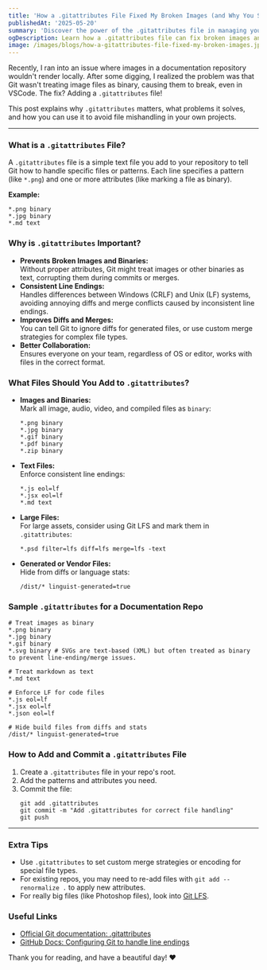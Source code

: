 ```yaml
---
title: 'How a .gitattributes File Fixed My Broken Images (and Why You Should Use One Too!)'
publishedAt: '2025-05-20'
summary: 'Discover the power of the .gitattributes file in managing your Git repository. Learn how it can prevent broken images and other issues in your projects, ensuring images and binaries render correctly, and improve collaboration across different systems.'
ogDescription: Learn how a .gitattributes file can fix broken images and file mishandling in your Git repository and improve your development workflow.
image: /images/blogs/how-a-gitattributes-file-fixed-my-broken-images.jpg
---
```


Recently, I ran into an issue where images in a documentation repository wouldn't render locally. After some digging, I realized the problem was that Git wasn't treating image files as binary, causing them to break, even in VSCode. The fix? Adding a `.gitattributes` file!

This post explains why `.gitattributes` matters, what problems it solves, and how you can use it to avoid file mishandling in your own projects.

---

### **What is a `.gitattributes` File?**

A `.gitattributes` file is a simple text file you add to your repository to tell Git how to handle specific files or patterns. Each line specifies a pattern (like `*.png`) and one or more attributes (like marking a file as binary).

**Example:**

```
*.png binary
*.jpg binary
*.md text
```

### **Why is `.gitattributes` Important?**

- **Prevents Broken Images and Binaries:**  
  Without proper attributes, Git might treat images or other binaries as text, corrupting them during commits or merges.
- **Consistent Line Endings:**  
  Handles differences between Windows (CRLF) and Unix (LF) systems, avoiding annoying diffs and merge conflicts caused by inconsistent line endings.
- **Improves Diffs and Merges:**  
  You can tell Git to ignore diffs for generated files, or use custom merge strategies for complex file types.
- **Better Collaboration:**  
  Ensures everyone on your team, regardless of OS or editor, works with files in the correct format.

### **What Files Should You Add to `.gitattributes`?**

- **Images and Binaries:**  
  Mark all image, audio, video, and compiled files as `binary`:
  ```
  *.png binary
  *.jpg binary
  *.gif binary
  *.pdf binary
  *.zip binary
  ```
- **Text Files:**  
  Enforce consistent line endings:
  ```
  *.js eol=lf
  *.jsx eol=lf
  *.md text
  ```
- **Large Files:**  
  For large assets, consider using Git LFS and mark them in `.gitattributes`:
  ```
  *.psd filter=lfs diff=lfs merge=lfs -text
  ```
- **Generated or Vendor Files:**  
  Hide from diffs or language stats:
  ```
  /dist/* linguist-generated=true
  ```

### **Sample `.gitattributes` for a Documentation Repo**

```gitattributes
# Treat images as binary
*.png binary
*.jpg binary
*.gif binary
*.svg binary # SVGs are text-based (XML) but often treated as binary to prevent line-ending/merge issues.

# Treat markdown as text
*.md text

# Enforce LF for code files
*.js eol=lf
*.jsx eol=lf
*.json eol=lf

# Hide build files from diffs and stats
/dist/* linguist-generated=true
```

### **How to Add and Commit a `.gitattributes` File**

1. Create a `.gitattributes` file in your repo's root.
2. Add the patterns and attributes you need.
3. Commit the file:
   ```
   git add .gitattributes
   git commit -m "Add .gitattributes for correct file handling"
   git push
   ```

---

### **Extra Tips**

- Use `.gitattributes` to set custom merge strategies or encoding for special file types.
- For existing repos, you may need to re-add files with `git add --renormalize .` to apply new attributes.
- For really big files (like Photoshop files), look into [Git LFS](https://git-lfs.github.com/).

### **Useful Links**

- [Official Git documentation: .gitattributes](https://git-scm.com/docs/gitattributes)
- [GitHub Docs: Configuring Git to handle line endings](https://docs.github.com/en/get-started/getting-started-with-git/configuring-git-to-handle-line-endings)

Thank you for reading, and have a beautiful day! ❤️
